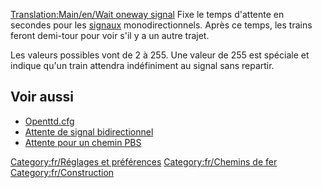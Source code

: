 [[Translation:Main/en/Wait oneway signal]]
Fixe le temps d'attente en secondes pour les [[Main/fr/Signaux|signaux]] monodirectionnels. Après ce temps, les trains feront demi-tour pour voir s'il y a un autre trajet.

Les valeurs possibles vont de 2 à 255. Une valeur de 255 est spéciale et indique qu'un train attendra indéfiniment au signal sans repartir.

== Voir aussi ==

* [[Main/fr/Openttd.cfg|Openttd.cfg]]
* [[Main/fr/Attente de signal bidirectionnel|Attente de signal bidirectionnel]]
* [[Main/fr/Attente pour un chemin PBS|Attente pour un chemin PBS]]

[[Category:fr/Réglages et préférences]]
[[Category:fr/Chemins de fer]]
[[Category:fr/Construction]]
{{fr/Amorce}}